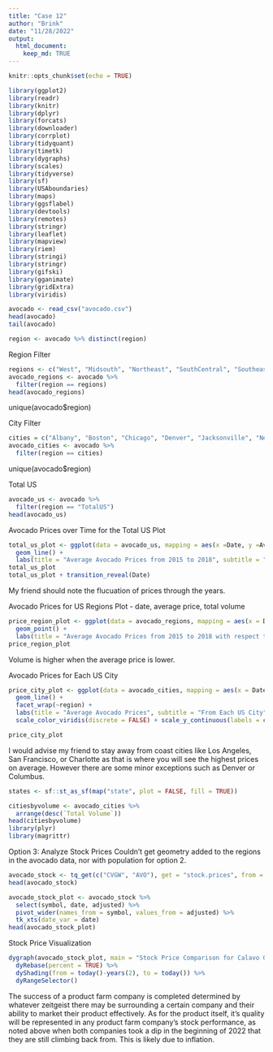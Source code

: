 ```yaml
---
title: "Case 12"
author: "Brink"
date: "11/28/2022"
output: 
  html_document:
    keep_md: TRUE
---
```


```r
knitr::opts_chunk$set(echo = TRUE)
```

```r
library(ggplot2)
library(readr)
library(knitr)
library(dplyr)
library(forcats)
library(downloader)
library(corrplot)
library(tidyquant)
library(timetk)
library(dygraphs)
library(scales)
library(tidyverse)
library(sf)
library(USAboundaries)
library(maps)
library(ggsflabel)
library(devtools)
library(remotes)
library(stringr)
library(leaflet)
library(mapview)
library(riem)
library(stringi)
library(stringr)
library(gifski)
library(gganimate)
library(gridExtra)
library(viridis)
```

```r
avocado <- read_csv("avocado.csv")
head(avocado)
tail(avocado)
```


```r
region <- avocado %>% distinct(region)
```

Region Filter
```r
regions <- c("West", "Midsouth", "Northeast", "SouthCentral", "Southeast", "GreatLakes", "Plains")
avocado_regions <- avocado %>%
  filter(region == regions)
head(avocado_regions)
```
unique(avocado$region)

City Filter
```r
cities = c("Albany", "Boston", "Chicago", "Denver", "Jacksonville", "NewYork", "Philadelphia", "Portland", "Sacramento", "StLouis", "Atlanta", "Detroit", "LasVegas", "SanDeigo", "Syracuse", "Columbus", "Houston", "GrandRapids", "LosAngeles", "Nashville", "Pittsburgh", "SanFrancisco", "Tampa", "SanDi", "Boise", "Charlotte", "Indianapolis", "Louisville", "Orlando", "Roanoke", "Seattle", "Spokan")
avocado_cities <- avocado %>%
  filter(region == cities) 
```
unique(avocado$region)


Total US
```r
avocado_us <- avocado %>%
  filter(region == "TotalUS")
head(avocado_us)
```
Avocado Prices over Time for the Total US Plot
```r
total_us_plot <- ggplot(data = avocado_us, mapping = aes(x =Date, y =AveragePrice, color =year)) +
  geom_line() + 
  labs(title = "Average Avocado Prices from 2015 to 2018", subtitle = "Data Source=Total of U.S", x = "Date", y = "Average Price") 
total_us_plot
total_us_plot + transition_reveal(Date)
```
My friend should note the flucuation of prices through the years.

Avocado Prices for US Regions Plot - date, average price, total volume
```r
price_region_plot <- ggplot(data = avocado_regions, mapping = aes(x = Date, y = AveragePrice, color = `Total Volume`)) +
  geom_point() + 
  labs(title = "Average Avocado Prices from 2015 to 2018 with respect to volume", subtitle = "Data Source=Regions", x = "Date", y = "Average Price") + transition_time(Date)
price_region_plot
```
Volume is higher when the average price is lower.

Avocado Prices for Each US City 
```r
price_city_plot <- ggplot(data = avocado_cities, mapping = aes(x = Date, y = AveragePrice, color = `Total Volume`)) +
  geom_line() +
  facet_wrap(~region) +
  labs(title = "Average Avocado Prices", subtitle = "From Each US City", x = "Date", y = "Average Price")+
  scale_color_viridis(discrete = FALSE) + scale_y_continuous(labels = comma) 

price_city_plot 
```
I would advise my friend to stay away from coast cities like Los Angeles, San Francisco, or Charlotte as that is where you will see the highest prices on average. However there are some minor exceptions such as Denver or Columbus.

```r
states <- sf::st_as_sf(map("state", plot = FALSE, fill = TRUE))
```

```r
citiesbyvolume <- avocado_cities %>%
  arrange(desc(`Total Volume`)) 
head(citiesbyvolume)
library(plyr)
library(magrittr)
```


Option 3: Analyze Stock Prices 
  Couldn't get geometry added to the regions in the avocado data, nor with population for option 2.
```r
avocado_stock <- tq_get(c("CVGW", "AVO"), get = "stock.prices", from = today()-years(2), to = today())
head(avocado_stock)
```

```r
avocado_stock_plot <- avocado_stock %>%
  select(symbol, date, adjusted) %>%
  pivot_wider(names_from = symbol, values_from = adjusted) %>%
  tk_xts(date_var = date)
head(avocado_stock_plot)
```

Stock Price Visualization
```r
dygraph(avocado_stock_plot, main = "Stock Price Comparison for Calavo Growers VS Mission Produce") %>%
  dyRebase(percent = TRUE) %>%
  dyShading(from = today()-years(2), to = today()) %>%
  dyRangeSelector()
```

The success of a product farm company is completed determined by whatever zeitgeist there may be surrounding a certain company and their ability to market their product effectively. As for the product itself, it's quality will be represented in any product farm company's stock performance, as noted above when both companies took a dip in the beginning of 2022 that they are still climbing back from. This is likely due to inflation. 
